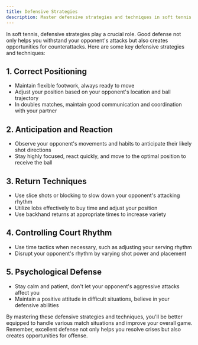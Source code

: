 ```yaml
---
title: Defensive Strategies
description: Master defensive strategies and techniques in soft tennis
---
```


In soft tennis, defensive strategies play a crucial role. Good defense not only helps you withstand your opponent's attacks but also creates opportunities for counterattacks. Here are some key defensive strategies and techniques:

## 1. Correct Positioning

- Maintain flexible footwork, always ready to move
- Adjust your position based on your opponent's location and ball trajectory
- In doubles matches, maintain good communication and coordination with your partner

## 2. Anticipation and Reaction

- Observe your opponent's movements and habits to anticipate their likely shot directions
- Stay highly focused, react quickly, and move to the optimal position to receive the ball

## 3. Return Techniques

- Use slice shots or blocking to slow down your opponent's attacking rhythm
- Utilize lobs effectively to buy time and adjust your position
- Use backhand returns at appropriate times to increase variety

## 4. Controlling Court Rhythm

- Use time tactics when necessary, such as adjusting your serving rhythm
- Disrupt your opponent's rhythm by varying shot power and placement

## 5. Psychological Defense

- Stay calm and patient, don't let your opponent's aggressive attacks affect you
- Maintain a positive attitude in difficult situations, believe in your defensive abilities

By mastering these defensive strategies and techniques, you'll be better equipped to handle various match situations and improve your overall game. Remember, excellent defense not only helps you resolve crises but also creates opportunities for offense.
